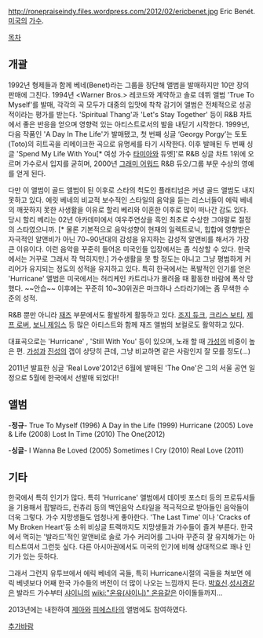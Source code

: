 http://ronepraiseindy.files.wordpress.com/2012/02/ericbenet.jpg
Eric Benét. [[미국]]의 [[가수]].

[[목차]]

== 개괄 ==

1992년 형제들과 함께 베네(Benet)라는 그룹을 창단해 앨범을 발매하지만 10만 장의 판매에 그친다. 1994년 <Warner Bros.> 레코드와 계약하고 솔로 데뷔 앨범 'True To Myself'를 발매, 각각의 곡 모두가 대중의 입맛에 착착 감기어 앨범은 전체적으로 성공적이라는 평가를 받는다. 'Spiritual Thang'과 'Let's Stay Together' 등이 R&B 차트에서 좋은 반응을 얻으며 영향력 있는 아티스트로서의 발을 내딛기 시작한다. 1999년, 다음 작품인 'A Day In The Life'가 발매됐고, 첫 번째 싱글 ‘Georgy Porgy’는 토토(Toto)의 히트곡을 리메이크한 곡으로 유명세를 타기 시작한다. 이후 발매된 두 번째 싱글 'Spend My Life With You[* 여성 가수 [[타미아]]와 듀엣]'로 R&B 싱글 차트 1위에 오르며 가수로서 입지를 굳히며, 2000년 [[그래미 어워드]] R&B 듀오/그룹 부문 수상의 영예를 얻게 된다.

다만 이 앨범이 골드 앨범이 된 이후로 스타의 척도인 플래티넘은 커녕 골드 앨범도 내지 못하고 있다. 에릿 베네의 비교적 보수적인 스타일의 음악을 듣는 리스너들이 에릭 베네의 깨끗하지 못한 사생활을 이유로 할리 베리와 이혼한 이후로 많이 떠나간 감도 있다. 당시 할리 베리는 02년 아카데미에서 여우주연상을 흑인 최초로 수상한 그야말로 절정의 스타였으니까.  [* 물론 기본적으로 음악성향이 현재의 일렉트로닉, 힙합에 영향받은 자극적인 알앤비가 아닌 70~90년대의 감성을 유지하는 감성적 알앤비를 해서가 가장 큰 이유이다. 이런 음악을 꾸준히 들어온 미국인들 입장에서는 좀 식상할 수 있다. 한국에서는 거꾸로 그래서 작 먹히지만.] 가수생활을 못 할 정도는 아니고 그냥 평범하게 커리어가 유지되는 정도의 성적을 유지하고 있다. 특히 한국에서는 폭발적인 인기를 얻은 'Hurricane' 앨범은 미국에서는 허리케인 카트리나가 몰려올 때 활동한 바람에 폭삭 망했다. ~~안습~~ 이후에는 꾸준히 10~30위권은 마크하나 스타라기에는 좀 무색한 수준의 성적.

R&B 뿐만 아니라 [[재즈]] 부문에서도 활발하게 활동하고 있다. [[조지 듀크]], [[크리스 보티]], [[제프 로버]], [[보니 제임스]] 등 많은 아티스트와 함께 재즈 앨범의 보컬로도 활약하고 있다.

대표곡으로는 'Hurricane' , 'Still With You' 등이 있으며, 노래 할 때 [[가성]]의 비중이 높은 편. [[가성]]과 [[진성]]의 갭이 상당히 큰데, 그냥 비교하면 같은 사람인지 잘 모를 정도(...)

2011년 발표한 싱글 'Real Love'2012년 6월에 발매된 'The One'은 그의 서울 공연 일정으로 5월에 한국에서 선발매 되었다!!

== 앨범 ==

-'''정규'''-
True To Myself (1996)
A Day in the Life (1999)
Hurricane (2005)
Love & Life (2008)
Lost In Time (2010)
The One(2012)


-'''싱글'''-
I Wanna Be Loved (2005)
Sometimes I Cry (2010)
Real Love (2011)
== 기타 ==

한국에서 특히 인기가 많다. 특히 'Hurricane' 앨범에서 데이빗 포스터 등의 프로듀서들을 기용해서 팝발라드, 컨츄리 등의 백인음악 스타일을 적극적으로 받아들인 음악들이 더욱 그렇다. 가수 지망생들도 엄청나게 좋아한다. 'The Last Time' 이나 'Cracks of My Broken Heart'등 소위 비싱글 트랙까지도 지망생들과 가수들이 즐겨 부른다. 한국에서 먹히는 '발라드'적인 알앤비로 솔로 가수 커리어를 그나마 꾸준히 잘 유지해가는 아티스트여서 그런듯 싶다. 다른 아시아권에서도 미국의 인기에 비해 상대적으로 꽤나 인기가 있는 듯하다. 

그래서 그런지 유투브에서 에릭 베네의 곡들, 특히 Hurricane시절의 곡들을 쳐보면 에릭 베넷보다 어째 한국 가수들의 버전이 더 많이 나오는 느낌까지 든다. [[박효신]].[[성시경]]같은 발라드 가수부터 [[샤이니]]의 [[wiki:"온유(샤이니)" 온유]]같은 아이돌들까지...

2013년에는 내한하여 [[제아]]와 [[피에스타]]의 앨범에도 참여하였다.

[[추가바람]]

